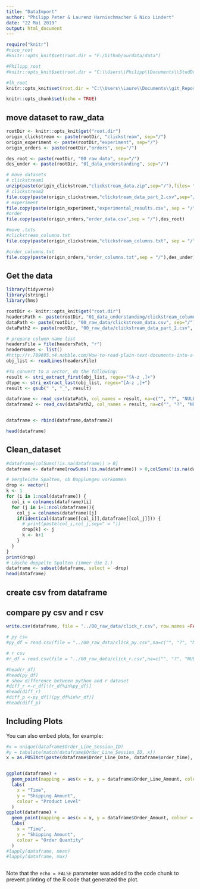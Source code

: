 ---
title: "DataImport"
author: "Philipp Peter & Laurenz Harnischmacher & Nico Lindert"
date: "22 Mai 2019"
output: html_document
---

```{r "knitr config", cache = FALSE, include=FALSE}
require("knitr")
#nico_root
#knitr::opts_knit$set(root.dir = "F:/Github/ourdata/data")

#Philipp_root
#knitr::opts_knit$set(root.dir = "C:\\Users\\Philipp\\Documents\\StudDocs\\Master\\SS2019\\Programming Data Science\\data")

#lh_root
knitr::opts_knit$set(root.dir = "C:\\Users\\Laure\\Documents\\git_Repositories\\phyk_data")
```
```{r setup, include=FALSE}
knitr::opts_chunk$set(echo = TRUE)
```

## move dataset to raw_data
```{r warning=FALSE}

rootDir <- knitr::opts_knit$get("root.dir")
origin_clickstream <- paste(rootDir, "clickstream", sep="/")
origin_experiment <- paste(rootDir,"experiment", sep="/")
origin_orders <- paste(rootDir,"orders", sep="/")

des_root <- paste(rootDir, "00_raw_data", sep="/")
des_under <- paste(rootDir, "01_data_understanding", sep="/")

# move datasets
# clickstream1
unzip(paste(origin_clickstream,"clickstream_data.zip",sep="/"),files= "clickstream_data.csv",list = FALSE, exdir = des_root)
# clickstream2
file.copy(paste(origin_clickstream,"clickstream_data_part_2.csv",sep="/"),des_root)
# experiment 
file.copy(paste(origin_experiment,"experimental_results.csv", sep = "/"),des_root)
#order
file.copy(paste(origin_orders,"order_data.csv",sep = "/"),des_root)

#move .txts
#clickstream_columns.txt
file.copy(paste(origin_clickstream,"clickstream_columns.txt", sep = "/"),des_under)

#order_columns.txt
file.copy(paste(origin_orders,"order_columns.txt",sep = "/"),des_under)


```

## Get the data 

```{r}
library(tidyverse)
library(stringi)
library(hms)

rootDir <- knitr::opts_knit$get("root.dir")
headersPath <- paste(rootDir, "01_data_understanding/clickstream_columns.txt", sep="/")
dataPath <- paste(rootDir, "00_raw_data/clickstream_data.csv", sep="/")
dataPath2 <- paste(rootDir, "00_raw_data/clickstream_data_part_2.csv", sep="/")

# prepare column name list
headersFile = file(headersPath, "r")
headerNames <- list()
#http://r.789695.n4.nabble.com/How-to-read-plain-text-documents-into-a-vector-td901794.html
obj_list <- readLines(headersFile)

#To convert to a vector, do the following:
result <- stri_extract_first(obj_list, regex="[A-z ,]+")
dtype <- stri_extract_last(obj_list, regex="[A-z ,]+")
result <- gsub(" ", "_", result)

dataframe <- read_csv(dataPath, col_names = result, na=c("", "?", "NULL", "NA", "Nan"), guess_max = 3400)
dataframe2 <- read_csv(dataPath2, col_names = result, na=c("", "?", "NULL", "NA", "Nan"), guess_max = 3400)


dataframe <- rbind(dataframe,dataframe2)

head(dataframe)
```
## Clean_dataset
```{r}
#dataframe[colSums(!is.na(dataframe)) > 0]
dataframe <- dataframe[rowSums(!is.na(dataframe)) > 0,colSums(!is.na(dataframe)) > 0]

# Vergleiche Spalten, ob Dopplungen vorkommen
drop <- vector()
k <- 1
for (i in 1:ncol(dataframe)) {
  col_i = colnames(dataframe)[i]
  for (j in i+1:ncol(dataframe)){
    col_j = colnames(dataframe)[j]
    if(identical(dataframe[[col_i]],dataframe[[col_j]])) {
      # print(paste(col_i,col_j,sep=" = "))
      drop[k] <- j
      k <- k+1
    }
  }
}
print(drop)
# Lösche doppelte Spalten (immer die 2.)
dataframe <- subset(dataframe, select = -drop)
head(dataframe)
```

## create csv from dataframe
## compare py csv and r csv
``` {r}
write.csv(dataframe, file = "../00_raw_data/click_r.csv", row.names =FALSE, na = "")

# py csv
#py_df = read.csv(file = "../00_raw_data/click_py.csv",na=c("", "?", "NULL", "NA", "Nan"), sep = ",",)

# r csv
#r_df = read.csv(file = "../00_raw_data/click_r.csv",na=c("", "?", "NULL", "NA", "Nan"),sep = "," )

#head(r_df)
#head(py_df)
# show difference between python and r dataset
#diff_r <-r_df[!(r_df%in%py_df)]
#head(diff_r)
#diff_p <-py_df[!(py_df%in%r_df)]
#head(diff_p)

```

## Including Plots

You can also embed plots, for example:

```{r}

#x = unique(dataframe$Order_Line_Session_ID)
#y = tabulate(match(dataframe$Order_Line_Session_ID, x))
x = as.POSIXct(paste(dataframe$Order_Line_Date, dataframe$order_time), format="%Y-%m-%d %H:%M:%S")


ggplot(dataframe) + 
  geom_point(mapping = aes(x = x, y = dataframe$Order_Line_Amount, color=dataframe$Product_Level_)) +
  labs(
    x = "Time",
    y = "Shipping Amount",
    colour = "Product Level"
  )
ggplot(dataframe) + 
  geom_point(mapping = aes(x = x, y = dataframe$Order_Amount, colour = dataframe$Gender)) +
  labs(
    x = "Time",
    y = "Shipping Amount",
    colour = "Order Quantity"
  )
#lapply(dataframe, mean)
#lapply(dataframe, max)
```

```{r}
```
Note that the `echo = FALSE` parameter was added to the code chunk to prevent printing of the R code that generated the plot.

